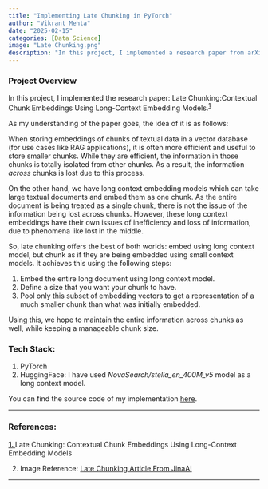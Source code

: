 ```yaml
---
title: "Implementing Late Chunking in PyTorch"
author: "Vikrant Mehta"
date: "2025-02-15"
categories: [Data Science]
image: "Late Chunking.png"
description: "In this project, I implemented a research paper from arXiv using PyTorch."
---
```


### Project Overview

In this project, I implemented the research paper: Late Chunking:Contextual Chunk Embeddings Using Long-Context Embedding Models.<sup>[1](#1)</sup>

As my understanding of the paper goes, the idea of it is as follows:

When storing embeddings of chunks of textual data in a vector database (for use cases like RAG applications), it is often more efficient and useful to store smaller chunks. While they are efficient, the information in those chunks is totally isolated from other chunks. As a result, the information *across* chunks is lost due to this process. 

On the other hand, we have long context embedding models which can take large textual documents and embed them as one chunk. As the entire document is being treated as a single chunk, there is not the issue of the information being lost across chunks. However, these long context embeddings have their own issues of inefficiency and loss of information, due to phenomena like lost in the middle.

So, late chunking offers the best of both worlds: embed using long context model, but chunk as if they are being embedded using small context models. It achieves this using the following steps:

1. Embed the entire long document using long context model.
2. Define a size that you want your chunk to have. 
3. Pool only this subset of embedding vectors to get a representation of a much smaller chunk than what was initially embedded.

Using this, we hope to maintain the entire information across chunks as well, while keeping a manageable chunk size.

### Tech Stack:

1. PyTorch
2. HuggingFace: I have used *NovaSearch/stella_en_400M_v5* model as a long context model.

You can find the source code of my implementation [here](https://github.com/vikrantmehta123/Research-Papers-Implementations/blob/main/LateChunking/latechunking.py).

---

### References:

<a id="1" href="https://arxiv.org/pdf/2409.04701" ><strong>1. </strong></a> Late Chunking: Contextual Chunk Embeddings Using Long-Context Embedding Models

2. Image Reference: [Late Chunking Article From JinaAI](https://jina.ai/news/late-chunking-in-long-context-embedding-models/)

---